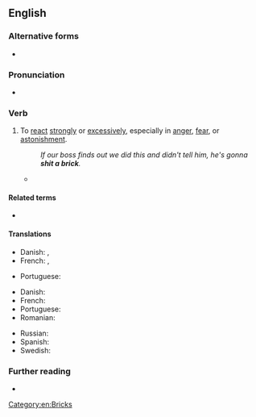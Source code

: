 ==English==

===Alternative forms===
* {{l|en|shit bricks}}

===Pronunciation===
* {{audio|en|En-au-shit a brick.ogg|Audio (AU)}}

===Verb===
{{en-verb|shit<,,shit> a brick|past2=shat a brick|past3=shitted a brick|past_ptc2=shitted a brick|past_ptc3=shat a brick}}

# {{lb|en|idiomatic|vulgar}} To [[react]] [[strongly]] or [[excessively]], especially in [[anger]], [[fear]], or [[astonishment]].
#: ''If our boss finds out we did this and didn't tell him, he's gonna '''shit a brick'''.''
#* {{quote-book|en|year=1997|author=Kurt Vonnegut|title=[[:w:Timequake|Timequake]]|passage=She was thunderstruck when she came face to face with the tomb of Sir Isaac Newton. At her age, and in that same place, my big brother Bernie, a born scientist who can't draw or paint for sour apples, would have '''shit an even bigger brick'''.}}

====Related terms====
* {{l|en|brick it}}

====Translations====
{{trans-top|To react strongly in anger}}
* Danish: {{t|da|gå amok|lit=walk amok}}, {{t|da|flippe ud}}
* French: {{t+|fr|chier une pendule}} {{qualifier|to shit a clock}}, {{t+|fr|péter un plomb}}
{{trans-mid}}
* Portuguese: {{t|pt|ficar puto da cara}}
{{trans-bottom}}

{{trans-top|To react strongly in fear}}
* Danish: {{t|da|skide i bukserne|lit=shit in the pants}}
* French: {{t+|fr|chier dans son froc}} {{qualifier|to shit in one's pants}}
* Portuguese: {{t|pt|se cagar de medo}}
* Romanian: {{t|ro|a se căca pe el de frică}}
{{trans-mid}}
* Russian: {{t+|ru|обосра́ться кирпичами}}
* Spanish: {{t|es|cagarse de miedo}}
* Swedish: {{t|sv|skita knäck}}
{{trans-bottom}}

===Further reading===
* {{R:GDoS|id=5jqsbta|pos=v}}

[[Category:en:Bricks]]